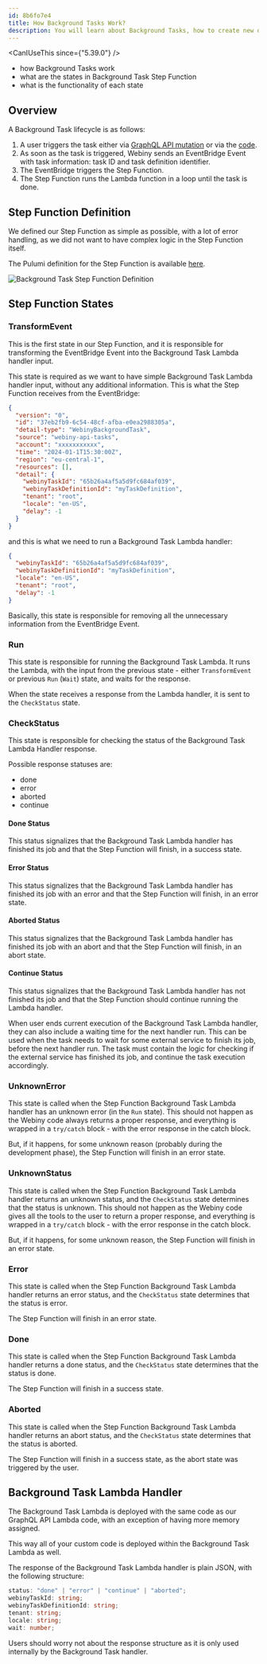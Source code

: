 ```yaml
---
id: 8b6fo7e4
title: How Background Tasks Work?
description: You will learn about Background Tasks, how to create new definitions, how to trigger them and how to handle the task run.
---
```



<CanIUseThis since={"5.39.0"} />

<WhatYouWillLearn>

- how Background Tasks work
- what are the states in Background Task Step Function
- what is the functionality of each state

</WhatYouWillLearn>


## Overview

A Background Task lifecycle is as follows:

1. A user triggers the task either via [GraphQL API mutation](/docs/{version}/core-development-concepts/background-tasks/background-task-management#trigger-a-background-task) or via the [code](/docs/{version}/core-development-concepts/background-tasks/background-task-management#trigger-a-background-task).
2. As soon as the task is triggered, Webiny sends an EventBridge Event with task information: task ID and task definition identifier.
3. The EventBridge triggers the Step Function.
4. The Step Function runs the Lambda function in a loop until the task is done.

## Step Function Definition

We defined our Step Function as simple as possible, with a lot of error handling, as we did not want to have complex logic in the Step Function itself.

The Pulumi definition for the Step Function is available [here](https://github.com/webiny/webiny-js/blob/abb442c6d67c97980b8053c5e53db7fb4fec88b4/packages/pulumi-aws/src/apps/api/backgroundTask/definition.ts#L13).

<Image src={backgroundTaskStepFunction} alt="Background Task Step Function Definition" />

## Step Function States

### TransformEvent

This is the first state in our Step Function, and it is responsible for transforming the EventBridge Event into the Background Task Lambda handler input.

This state is required as we want to have simple Background Task Lambda handler input, without any additional information.
This is what the Step Function receives from the EventBridge:

```json
{
  "version": "0",
  "id": "37eb2fb9-6c54-48cf-afba-e0ea2988305a",
  "detail-type": "WebinyBackgroundTask",
  "source": "webiny-api-tasks",
  "account": "xxxxxxxxxxx",
  "time": "2024-01-1T15:30:00Z",
  "region": "eu-central-1",
  "resources": [],
  "detail": {
    "webinyTaskId": "65b26a4af5a5d9fc684af039",
    "webinyTaskDefinitionId": "myTaskDefinition",
    "tenant": "root",
    "locale": "en-US",
    "delay": -1
  }
}
```

and this is what we need to run a Background Task Lambda handler:

```json
{
  "webinyTaskId": "65b26a4af5a5d9fc684af039",
  "webinyTaskDefinitionId": "myTaskDefinition",
  "locale": "en-US",
  "tenant": "root",
  "delay": -1
}
```

Basically, this state is responsible for removing all the unnecessary information from the EventBridge Event.

### Run

This state is responsible for running the Background Task Lambda. It runs the Lambda, with the input from the previous state - either `TransformEvent` or previous `Run` (`Wait`) state, and waits for the response.

When the state receives a response from the Lambda handler, it is sent to the `CheckStatus` state.

### CheckStatus

This state is responsible for checking the status of the Background Task Lambda Handler response.

Possible response statuses are:

- done
- error
- aborted
- continue

#### Done Status

This status signalizes that the Background Task Lambda handler has finished its job and that the Step Function will finish, in a success state.

#### Error Status

This status signalizes that the Background Task Lambda handler has finished its job with an error and that the Step Function will finish, in an error state.

#### Aborted Status

This status signalizes that the Background Task Lambda handler has finished its job with an abort and that the Step Function will finish, in an abort state.

#### Continue Status

This status signalizes that the Background Task Lambda handler has not finished its job and that the Step Function should continue running the Lambda handler.

When user ends current execution of the Background Task Lambda handler, they can also include a waiting time for the next handler run.
This can be used when the task needs to wait for some external service to finish its job, before the next handler run.
The task must contain the logic for checking if the external service has finished its job, and continue the task execution accordingly.

### UnknownError

This state is called when the Step Function Background Task Lambda handler has an unknown error (in the `Run` state).
This should not happen as the Webiny code always returns a proper response, and everything is wrapped in a `try/catch` block - with the error response in the catch block.

But, if it happens, for some unknown reason (probably during the development phase), the Step Function will finish in an error state.

### UnknownStatus

This state is called when the Step Function Background Task Lambda handler returns an unknown status, and the `CheckStatus` state determines that the status is unknown.
This should not happen as the Webiny code gives all the tools to the user to return a proper response, and everything is wrapped in a `try/catch` block - with the error response in the catch block.

But, if it happens, for some unknown reason, the Step Function will finish in an error state.

### Error

This state is called when the Step Function Background Task Lambda handler returns an error status, and the `CheckStatus` state determines that the status is error.

The Step Function will finish in an error state.

### Done

This state is called when the Step Function Background Task Lambda handler returns a done status, and the `CheckStatus` state determines that the status is done.

The Step Function will finish in a success state.

### Aborted

This state is called when the Step Function Background Task Lambda handler returns an abort status, and the `CheckStatus` state determines that the status is aborted.

The Step Function will finish in a success state, as the abort state was triggered by the user.

## Background Task Lambda Handler

The Background Task Lambda is deployed with the same code as our GraphQL API Lambda code, with an exception of having more memory assigned.

This way all of your custom code is deployed within the Background Task Lambda as well.

The response of the Background Task Lambda handler is plain JSON, with the following structure:

```typescript
status: "done" | "error" | "continue" | "aborted";
webinyTaskId: string;
webinyTaskDefinitionId: string;
tenant: string;
locale: string;
wait: number;
```

Users should worry not about the response structure as it is only used internally by the Background Task handler.
